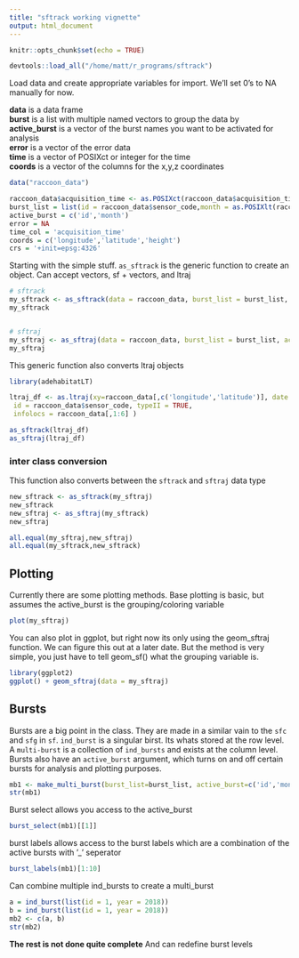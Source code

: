 ```yaml
---
title: "sftrack working vignette"
output: html_document
---
```


```r
knitr::opts_chunk$set(echo = TRUE)
```

```r
devtools::load_all("/home/matt/r_programs/sftrack")

```

Load data and create appropriate variables for import. We'll set 0's to NA manually for now.  

**data** is a data frame  
**burst** is a list with multiple named vectors to group the data by  
**active_burst** is a vector of the burst names you want to be activated for analysis  
**error** is a vector of the error data  
**time** is a vector of POSIXct or integer for the time  
**coords** is a vector of the columns for the x,y,z coordinates  

```r
data("raccoon_data")

raccoon_data$acquisition_time <- as.POSIXct(raccoon_data$acquisition_time, tz = 'UTC')
burst_list = list(id = raccoon_data$sensor_code,month = as.POSIXlt(raccoon_data$utc_date)$mon)
active_burst = c('id','month')
error = NA
time_col = 'acquisition_time'
coords = c('longitude','latitude','height')
crs = '+init=epsg:4326'
```

###############################################

Starting with the simple stuff. `as_sftrack` is the generic function to create an object. Can accept vectors, sf + vectors, and ltraj  
```r
# sftrack
my_sftrack <- as_sftrack(data = raccoon_data, burst_list = burst_list, active_burst = active_burst, error = error, time_col = time_col , coords = coords ,crs = crs)
my_sftrack


# sftraj
my_sftraj <- as_sftraj(data = raccoon_data, burst_list = burst_list, active_burst = active_burst, error = error, time_col = time_col , coords = coords, crs = crs )
my_sftraj


```

This generic function also converts ltraj objects  
```r
library(adehabitatLT)

ltraj_df <- as.ltraj(xy=raccoon_data[,c('longitude','latitude')], date = as.POSIXct(raccoon_data$acquisition_time),
 id = raccoon_data$sensor_code, typeII = TRUE,
 infolocs = raccoon_data[,1:6] )

as_sftrack(ltraj_df)
as_sftraj(ltraj_df)


```


### inter class conversion
This function also converts between the `sftrack` and `sftraj` data type

```r
new_sftrack <- as_sftrack(my_sftraj)
new_sftrack
new_sftraj <- as_sftraj(my_sftrack)
new_sftraj

all.equal(my_sftraj,new_sftraj)
all.equal(my_sftrack,new_sftrack)
```


## Plotting

Currently there are some plotting methods. Base plotting is basic, but assumes the active_burst is the grouping/coloring variable  

```r
plot(my_sftraj)
```


You can also plot in ggplot, but right now its only using the geom_sftraj function. We can figure this out at a later date. But the method is very simple,
you just have to tell geom_sf() what the grouping variable is.

```r
library(ggplot2)
ggplot() + geom_sftraj(data = my_sftraj)
```

## Bursts  

Bursts are a big point in the class. They are made in a similar vain to the `sfc` and `sfg` in `sf`. `ind_burst` is a singular birst. Its whats
stored at the row level. A `multi-burst` is a collection of `ind_bursts` and exists at the column level. Bursts also have an `active_burst` argument, which turns on and off certain bursts for analysis and plotting purposes.


```r
mb1 <- make_multi_burst(burst_list=burst_list, active_burst=c('id','month'))
str(mb1)
```


Burst select allows you access to the active_burst

```r
burst_select(mb1)[[1]]
```

burst labels allows access to the burst labels which are a combination of the active bursts with '_' seperator

```r
burst_labels(mb1)[1:10]
```

 
Can combine multiple ind_bursts to create a multi_burst
```r
a = ind_burst(list(id = 1, year = 2018))
b = ind_burst(list(id = 1, year = 2018))
mb2 <- c(a, b) 
str(mb2)
```
**The rest is not done quite complete** 
And can redefine burst levels
